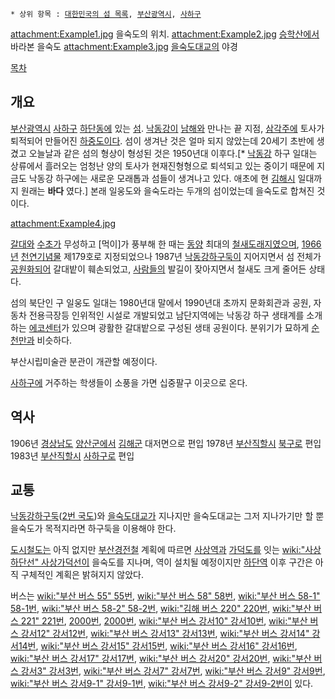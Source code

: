  * 상위 항목 : [[대한민국의 섬 목록]], [[부산광역시]], [[사하구]]

{{{+1 乙淑島 / Eulsukdo }}}

attachment:Example1.jpg
을숙도의 위치.
attachment:Example2.jpg
[[승학산]]에서 바라본 을숙도
attachment:Example3.jpg
[[을숙도대교]]의 야경

[[목차]]

== 개요 ==
[[부산광역시]] [[사하구]] [[하단동]]에 있는 [[섬]]. [[낙동강]]이 [[남해]]와 만나는 끝 지점, [[삼각주]]에 토사가 퇴적되어 만들어진 [[하중도]]이다. 섬이 생겨난 것은 얼마 되지 않았는데 20세기 초반에 생겼고 오늘날과 같은 섬의 형상이 형성된 것은 1950년대 이후다.[* [[낙동강]] 하구 일대는 상류에서 흘러오는 엄청난 양의 토사가 현재진형형으로 퇴석되고 있는 중이기 때문에 지금도 낙동강 하구에는 새로운 모래톱과 섬들이 생겨나고 있다. 애초에 현 [[김해시]] 일대까지 원래는 '''바다''' 였다.] 본래 일웅도와 을숙도라는 두개의 섬이었는데 을숙도로 합쳐진 것이다.

attachment:Example4.jpg

[[갈대]]와 [[수초]]가 무성하고 [먹이]가 풍부해 한 때는 [[동양]] 최대의 [[철새]]도래지였으며, [[1966년]] [[천연기념물]] 제179호로 지정되었으나 1987년 [[낙동강하구둑]]이 지어지면서 섬 전체가 [[공원화]]되어 갈대밭이 훼손되었고, [[사람]]들의 발길이 잦아지면서 철새도 크게 줄어든 상태다.

섬의 북단인 구 일웅도 일대는 1980년대 말에서 1990년대 초까지 문화회관과 공원, 자동차 전용극장등 인위적인 시설로 개발되었고 남단지역에는 낙동강 하구 생태계를 소개하는 [http://wetland.busan.go.kr/renew/main/ 에코센터]가 있으며 광활한 갈대밭으로 구성된 생태 공원이다. 분위기가 묘하게 [[순천만]]과 비슷하다.

부산시립미술관 분관이 개관할 예정이다.

[[사하구]]에 거주하는 학생들이 소풍을 가면 십중팔구 이곳으로 온다.

== 역사 ==
1906년 [[경상남도]] [[양산시|양산]]군에서 [[김해시|김해]]군 대저면으로 편입
1978년 [[부산광역시|부산]][[직할시]] [[북구]]로 편입
1983년 [[부산광역시|부산]][[직할시]] [[사하구]]로 편입

== 교통 ==
[[낙동강하구둑]]([[2번 국도]])와 [[을숙도대교]]가 지나지만 을숙도대교는 그저 지나가기만 할 뿐 을숙도가 목적지라면 하구둑을 이용해야 한다.

[[도시철도]]는 아직 없지만 [[부산경전철]] 계획에 따르면 [[사상역]]과 [[가덕도]]를 잇는 [[wiki:"사상하단선" 사상가덕선]]이 을숙도를 지나며, 역이 설치될 예정이지만 [[하단역]] 이후 구간은 아직 구체적인 계획은 밝혀지지 않았다.

버스는 [[wiki:"부산 버스 55" 55번]], [[wiki:"부산 버스 58" 58번]], [[wiki:"부산 버스 58-1" 58-1번]], [[wiki:"부산 버스 58-2" 58-2번]], [[wiki:"김해 버스 220" 220번]], [[wiki:"부산 버스 221" 221번]], [[부산 버스 2000|2000번]], [[거제 버스 2000|2000번]], [[wiki:"부산 버스 강서10" 강서10번]], [[wiki:"부산 버스 강서12" 강서12번]], [[wiki:"부산 버스 강서13" 강서13번]], [[wiki:"부산 버스 강서14" 강서14번]], [[wiki:"부산 버스 강서15" 강서15번]], [[wiki:"부산 버스 강서16" 강서16번]], [[wiki:"부산 버스 강서17" 강서17번]], [[wiki:"부산 버스 강서20" 강서20번]], [[wiki:"부산 버스 강서3" 강서3번]], [[wiki:"부산 버스 강서7" 강서7번]], [[wiki:"부산 버스 강서9" 강서9번]], [[wiki:"부산 버스 강서9-1" 강서9-1번]], [[wiki:"부산 버스 강서9-2" 강서9-2번]]이 있다. 


